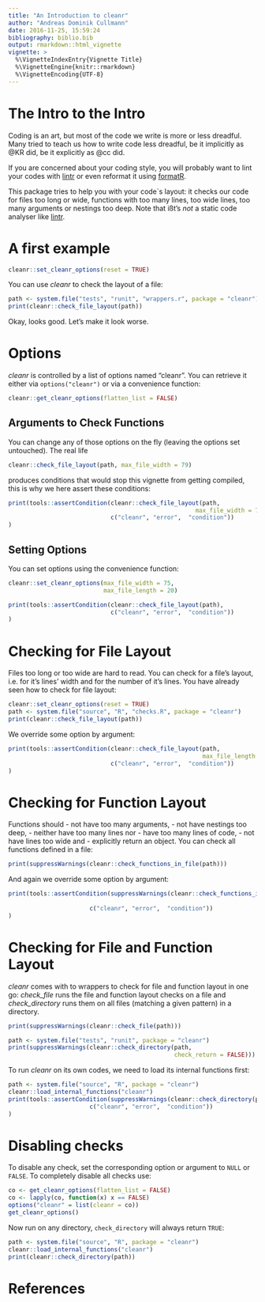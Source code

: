 ```yaml
---
title: "An Introduction to cleanr"
author: "Andreas Dominik Cullmann"
date: 2016-11-25, 15:59:24
bibliography: biblio.bib
output: rmarkdown::html_vignette
vignette: >
  %\VignetteIndexEntry{Vignette Title}
  %\VignetteEngine{knitr::rmarkdown}
  %\VignetteEncoding{UTF-8}
---
```

# The Intro to the Intro
Coding is an art, but most of the code we write is more or less dreadful.
Many tried to teach us how to write code less dreadful, be it implicitly as
@KR did,
be it explicitly as
@cc
did.

If you are concerned about your coding style, you will probably want to lint 
your codes with [lintr]( https://CRAN.R-project.org/package=lintr) or even 
reformat it using [formatR](https://CRAN.R-project.org/package=formatR).

This package tries to help you with your code`s layout:
it checks our code for files too long or wide, functions with too
many lines, too wide lines, too many arguments or nestings too deep.
Note that i&szlig;t's *not* a static code analyser like 
[lintr]( https://CRAN.R-project.org/package=lintr).

# A first example
```r
cleanr::set_cleanr_options(reset = TRUE)
```
You can use *cleanr* to check the layout of a file:
```r
path <- system.file("tests", "runit", "wrappers.r", package = "cleanr")
print(cleanr::check_file_layout(path))
```
Okay, looks good. Let's make it look worse.  

# Options
*cleanr* is controlled by a list of options named "cleanr". You can retrieve 
it either via ```options("cleanr")``` or via a convenience function:
```r
cleanr::get_cleanr_options(flatten_list = FALSE)
```

## Arguments to Check Functions
You can change any of those options on the fly (leaving the options set 
                                                untouched). 
The real life
```r
cleanr::check_file_layout(path, max_file_width = 79)
```
produces conditions that would stop this vignette from getting compiled, this is
why we here assert these conditions:

```r
print(tools::assertCondition(cleanr::check_file_layout(path, 
                                                     max_file_width = 79), 
                             c("cleanr", "error",  "condition"))
)
```
## Setting Options
You can set options using the convenience function:
```r
cleanr::set_cleanr_options(max_file_width = 75, 
                           max_file_length = 20)
```
```r
print(tools::assertCondition(cleanr::check_file_layout(path), 
                             c("cleanr", "error",  "condition"))
)
```

# Checking for File Layout
Files too long or too wide are hard to read.
You can check for a file's layout, i.e. for it's lines' width and for the number 
of it's lines.
You have already seen how to check for file layout:
```r
cleanr::set_cleanr_options(reset = TRUE)
path <- system.file("source", "R", "checks.R", package = "cleanr")
print(cleanr::check_file_layout(path)) 
```

We override some option by argument:
```r
print(tools::assertCondition(cleanr::check_file_layout(path, 
                                                       max_file_length = 100), 
                             c("cleanr", "error",  "condition"))
)
```


# Checking for Function Layout
Functions should
 - not have too many arguments,
 - not have nestings too deep,
 - neither have too many lines nor
 - have too many lines of code,
 - not have lines too wide and
 - explicitly return an object.
You can check all functions defined in a file:
```r
print(suppressWarnings(cleanr::check_functions_in_file(path)))
```
And again we override some option by argument:

```r
print(tools::assertCondition(suppressWarnings(cleanr::check_functions_in_file(path,
                                                                        max_num_arguments = 1)), 
                       c("cleanr", "error",  "condition"))
)
```

# Checking for File and Function Layout 
*cleanr* comes with to wrappers to check for file and function layout in one go:
*check_file* runs the file and function layout checks on a file and 
*check_directory* runs them on all files (matching a given pattern) in a 
directory.
```r
print(suppressWarnings(cleanr::check_file(path)))
```

```r
path <- system.file("tests", "runit", package = "cleanr")
print(suppressWarnings(cleanr::check_directory(path,
                                               check_return = FALSE)))
```
To run *cleanr* on its own codes, we need to load its internal functions first:
```r
path <- system.file("source", "R", package = "cleanr")
cleanr::load_internal_functions("cleanr")
print(tools::assertCondition(suppressWarnings(cleanr::check_directory(path)), 
                       c("cleanr", "error",  "condition"))
)
```
# Disabling checks
To disable any check, set the corresponding option or argument to ```NULL``` or 
```FALSE```. To completely disable all checks use:
```r
co <- get_cleanr_options(flatten_list = FALSE)
co <- lapply(co, function(x) x == FALSE)
options("cleanr" = list(cleanr = co))
get_cleanr_options() 
```
Now run on any directory, ```check_directory``` will always return ```TRUE```:
```r
path <- system.file("source", "R", package = "cleanr")
cleanr::load_internal_functions("cleanr")
print(cleanr::check_directory(path)) 
```




# References
